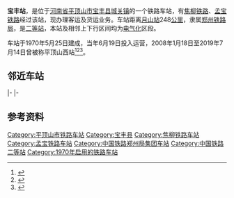 {{otheruses|subject=位于[[焦柳铁路|焦柳铁路]]和[[孟宝铁路|孟宝铁路]]交汇处，原名“'''平顶山西站'''”的既有车站|other=位于[[郑渝高速铁路|郑渝高速铁路]]上的高铁站|平顶山西站}}
{{noteTA
|1=zh-cn:始发车次; zh-hk:列車班次;
|2=zh-cn:车次; zh-hk:班次;
}}
{{Infobox station
|name = 宝丰站
|eng_name = Baofeng Railway Station
|symbol_right = {{rint|cn|rail}}
|image = 
|caption = 
|former = 平顶山西站
|address = [[河南省|河南省]][[平顶山市|平顶山市]][[宝丰县|宝丰县]][[城关镇_(宝丰县)|城关镇]]车站路
|coordinates = {{coord|33.856314|113.040663|display=inline,title}}
|code = 44231<ref>{{cite book|title=中华人民共和国铁路车站代码（GB/T 10302-2010）|publisher=中国标准出版社|year=2010|isbn=155066140495|ignore-isbn-error=true|pages=27}}</ref>
|commercial_code = BFF<ref>{{cite book|author=铁道部电子计算技术中心, 铁道部运输局|title=铁路车站站名代码表：TMIS使用|publisher=中国铁道出版社|location=北京|year=1998|isbn=9787113030995|pages=102}}</ref>
|pinyin_code = BFE
|owned = [[郑州铁路局|郑州铁路局]]南阳车务段
|lines = [[焦柳铁路|焦柳铁路]]、[[孟宝铁路|孟宝铁路]]
|classification = [[二等站_(中铁)|二等站]]
|opened = 
}}
'''宝丰站'''，是位于[[河南省|河南省]][[平顶山市|平顶山市]][[宝丰县|宝丰县]][[城关镇_(宝丰县)|城关镇]]的一个铁路车站，有[[焦柳铁路|焦柳铁路]]、[[孟宝铁路|孟宝铁路]]经过该站，现办理客运及货运业务。车站距离[[月山站|月山站]]248[[公里|公里]]，隶属[[郑州铁路局|郑州铁路局]]，是[[二等站_(中铁)|二等站]]，本站及相邻上下行区间均为[[电气化|电气化]]区段。

车站于1970年5月25日建成，当年6月19日投入运营，2008年1月18日至2019年7月14日曾被称平顶山西站<ref>{{cite news|url=http://www.henan.gov.cn/2019/06-19/805691.html|title=平顶山西站将更名为宝丰站 自7月15日起执行|publisher=河南省人民政府|date=2019-06-19|accessdate=2019-06-20|archive-date=2019-06-20|archive-url=https://web.archive.org/web/20190620053743/http://www.henan.gov.cn/2019/06-19/805691.html|dead-url=no}}</ref><ref>{{cite news|url=https://www.henan.gov.cn/2008/01-16/257934.html|title=宝丰火车站将更名为平顶山西站|publisher=平顶山市政府|date=2008-01-16|accessdate=2019-06-20|archive-date=2019-06-20|archive-url=https://web.archive.org/web/20190620054140/https://www.henan.gov.cn/2008/01-16/257934.html|dead-url=no}}</ref><ref>{{cite news|title=“宝丰站”站名今天“回归” 平顶山西站以后专指高铁站|url=http://www.pdsxww.com/news/2019-07/15/content_3498318.htm|publisher=平顶山新闻网|date=2019-07-15|access-date=2019-07-15|archive-url=https://web.archive.org/web/20190715152236/http://www.pdsxww.com/news/2019-07/15/content_3498318.htm|archive-date=2019-07-15|dead-url=yes}}</ref>。

== 邻近车站 ==
{{start rail box|[[File:China_Railways.svg|16px]][[中国铁路|中国铁路]]}}
{{s-inop|[[商酒务站|商酒务站]]<br ><s>''大栗庄站''</s>(已撤销)|[[焦柳铁路|焦柳线]]{{站|月山}}方向<br>[[洛湛铁路|洛湛线]]{{站|洛阳}}方向|rows=2}}
{{s-line|[[焦柳铁路|焦柳铁路]]<br />← 12km 宝丰站 20km →}}
{{s-inop|[[鲁山站|鲁山站]]<br><s>''[[辛集寨站|辛集寨站]]''</s>(已撤销)|[[焦柳铁路|焦柳线]]{{站|柳州}}方向<br>[[洛湛铁路|洛湛线]]{{站|湛江}}方向|rows=2}}
|-
{{s-line|[[洛湛铁路|洛湛铁路]]<br />← 12km 宝丰站 20km →}}
|-
{{terminus}}
{{s-line|[[孟宝铁路|孟宝铁路]]<br />{{0}}{{0}} {{0}}{{0}}{{0}}{{0}} 宝丰站 11km →}}
{{s-inop|[[余官营站|余官营站]]|{{站|漯河}}方向}}
{{end box}}

==参考资料==
{{reflist}}

{{焦柳铁路}}
{{孟宝铁路}}

{{铁路车站小作品}}
{{河南小作品}}

[[Category:平顶山市铁路车站|Category:平顶山市铁路车站]]
[[Category:宝丰县|Category:宝丰县]]
[[Category:焦柳铁路车站|Category:焦柳铁路车站]]
[[Category:孟宝铁路车站|Category:孟宝铁路车站]]
[[Category:中国铁路郑州局集团车站|Category:中国铁路郑州局集团车站]]
[[Category:中国铁路二等站|Category:中国铁路二等站]]
[[Category:1970年启用的铁路车站|Category:1970年启用的铁路车站]]